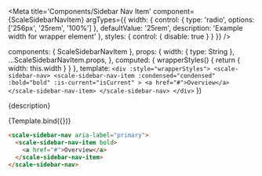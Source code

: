 
<Meta
  title='Components/Sidebar Nav Item'
  component={ScaleSidebarNavItem}
  argTypes={{
    width: {
      control: {
        type: 'radio',
        options: ['256px', '25rem', '100%']
      },
      defaultValue: '25rem',
      description: 'Example width for wrapper element'
    },
    styles: {
      control: { disable: true }
    }
  }}
/>

  components: { ScaleSidebarNavItem },
  props: {
    width: { type: String },
    ...ScaleSidebarNavItem.props,
  },
  computed: {
    wrapperStyles() {
      return {
        width: this.width
      }
    }
  },
  template: `
    <div :style="wrapperStyles">
      <scale-sidebar-nav>
        <scale-sidebar-nav-item
          :condensed="condensed"
          :bold="bold"
          :is-current="isCurrent"
        >
          <a href="#">Overview</a>
        </scale-sidebar-nav-item>
      </scale-sidebar-nav>
    </div>
  `
})

<Description>{description}</Description>

<Preview withSource="none">
  <Story name='Standard' args={{ bold: true }}>
    {Template.bind({})}
  </Story>
</Preview>

<Props story='Standard' />

```html
<scale-sidebar-nav aria-label="primary">
  <scale-sidebar-nav-item bold>
    <a href="#">Overview</a>
  </scale-sidebar-nav-item>
</scale-sidebar-nav>
```
